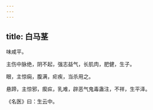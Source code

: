 ```yaml
---
---
---
```

title: 白马茎
---



味咸平。

主伤中脉绝，阴不起，强志益气，长肌肉，肥健，生子。

眼，主惊痫，腹满，疟疾，当杀用之。

悬蹄，主惊邪，瘈疭，乳难，辟恶气鬼毒蛊注，不祥，生平泽。

《名医》曰：生云中。